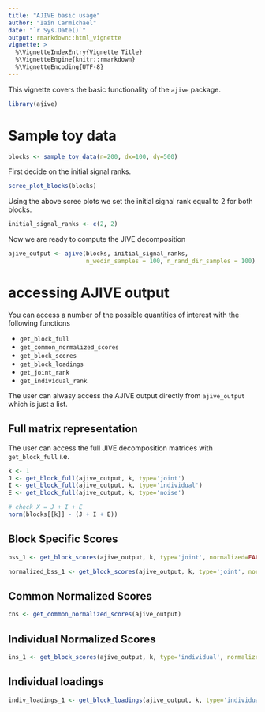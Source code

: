 ```yaml
---
title: "AJIVE basic usage"
author: "Iain Carmichael"
date: "`r Sys.Date()`"
output: rmarkdown::html_vignette
vignette: >
  %\VignetteIndexEntry{Vignette Title}
  %\VignetteEngine{knitr::rmarkdown}
  %\VignetteEncoding{UTF-8}
---
```


This vignette covers the basic functionality of the `ajive` package.

```r
library(ajive)
```

# Sample toy data


```r
blocks <- sample_toy_data(n=200, dx=100, dy=500)
```

First decide on the initial signal ranks.
```r
scree_plot_blocks(blocks)
```

Using the above scree plots we set the initial signal rank equal to 2 for both blocks.
```r
initial_signal_ranks <- c(2, 2)
```

Now we are ready to compute the JIVE decomposition
```r
ajive_output <- ajive(blocks, initial_signal_ranks,
                      n_wedin_samples = 100, n_rand_dir_samples = 100)
```



# accessing AJIVE output

You can access a number of the possible quantities of interest with the following functions

- `get_block_full`
- `get_common_normalized_scores`
- `get_block_scores`
- `get_block_loadings`
- `get_joint_rank`
- `get_individual_rank`

The user can alwasy access the AJIVE output directly from `ajive_output` which is just a list.

## Full matrix representation

The user can access the full JIVE decomposition matrices with `get_block_full` i.e.
```r
k <- 1
J <- get_block_full(ajive_output, k, type='joint')
I <- get_block_full(ajive_output, k, type='individual')
E <- get_block_full(ajive_output, k, type='noise')

# check X = J + I + E
norm(blocks[[k]] - (J + I + E))
```

## Block Specific Scores

```r
bss_1 <- get_block_scores(ajive_output, k, type='joint', normalized=FALSE)

```


```r
normalized_bss_1 <- get_block_scores(ajive_output, k, type='joint', normalized=TRUE)

```


## Common Normalized Scores

```r
cns <- get_common_normalized_scores(ajive_output)
```


## Individual Normalized Scores

```r
ins_1 <- get_block_scores(ajive_output, k, type='individual', normalized=TRUE)
```

## Individual loadings
```r
indiv_loadings_1 <- get_block_loadings(ajive_output, k, type='individual')
```


